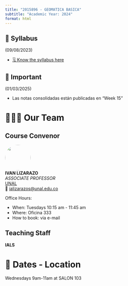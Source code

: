 ```yaml
---
title: "2015896 - GEOMATICA BASICA"
subtitle: "Academic Year: 2024"
format: html
---
```


::: {.callout-important collapse=false}
## 📢 Syllabus

(09/08/2023)

- [🗓️ Know the syllabus here](/2024/syllabus.qmd)

:::

::: {.callout-note collapse=false}
## 📢 Important

(01/03/2025)

- Las notas consolidadas están publicadas en "Week 15"


:::


# 🧑🏻‍🏫 Our Team

::: {.panel-tabset}
## Course Convenor


![](/figures/people/ials.png){fig-align="left" fig-alt="Photo of IVAN LIZARAZO" style="object-fit: cover;width:6em;height:6em;border-radius: 50%;"}  
**IVAN LIZARAZO** <br/>
_ASSOCIATE PROFESSOR_ <br/>
[UNAL](#)</a><br/>
📧 [ializarazos@unal.edu.co](mailto:)

Office Hours: 

- When: Tuesdays 10:15 am - 11:45 am
- Where: Oficina 333
- How to book: via e-mail

## Teaching Staff

**IALS**


:::

# 📍 Dates - Location

Wednesdays 9am-11am at SALON 103

